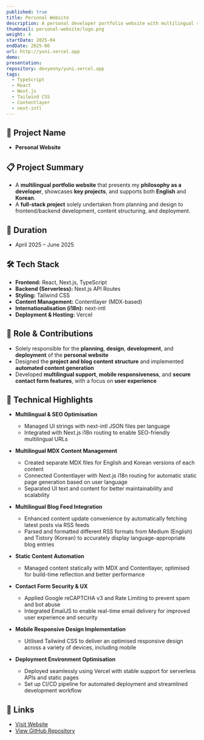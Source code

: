 ```yaml
---
published: true
title: Personal Website
description: A personal developer portfolio website with multilingual support, presenting my development philosophy, career experience, and key projects
thumbnail: personal-website/logo.png
weight: 4
startDate: 2025-04
endDate: 2025-06
url: http://yuni.vercel.app
demo: 
presentation: 
repository: devyeony/yuni.vercel.app
tags:
  - TypeScript
  - React
  - Next.js
  - Tailwind CSS
  - Contentlayer
  - next-intl
---
```


## 📌 Project Name
- **Personal Website**

## 📋 Project Summary
- A **multilingual portfolio website** that presents my **philosophy as a developer**, showcases **key projects**, and supports both **English** and **Korean**.
- A **full-stack project** solely undertaken from planning and design to frontend/backend development, content structuring, and deployment.

## 📅 Duration
- April 2025 – June 2025

## 🛠 Tech Stack
- **Frontend:** React, Next.js, TypeScript  
- **Backend (Serverless):** Next.js API Routes  
- **Styling:** Tailwind CSS  
- **Content Management:** Contentlayer (MDX-based)  
- **Internationalisation (i18n):** next-intl  
- **Deployment & Hosting:** Vercel

## 👤 Role & Contributions
- Solely responsible for the **planning**, **design**, **development**, and **deployment** of the **personal website**  
- Designed the **project and blog content structure** and implemented **automated content generation**  
- Developed **multilingual support**, **mobile responsiveness**, and **secure contact form features**, with a focus on **user experience**

## 🚀 Technical Highlights
- **Multilingual & SEO Optimisation**  
  - Managed UI strings with next-intl JSON files per language  
  - Integrated with Next.js i18n routing to enable SEO-friendly multilingual URLs  

- **Multilingual MDX Content Management**  
  - Created separate MDX files for English and Korean versions of each content  
  - Connected Contentlayer with Next.js i18n routing for automatic static page generation based on user language  
  - Separated UI text and content for better maintainability and scalability

- **Multilingual Blog Feed Integration**  
  - Enhanced content update convenience by automatically fetching latest posts via RSS feeds  
  - Parsed and formatted different RSS formats from Medium (English) and Tistory (Korean) to accurately display language-appropriate blog entries

- **Static Content Automation**  
  - Managed content statically with MDX and Contentlayer, optimised for build-time reflection and better performance

- **Contact Form Security & UX**  
  - Applied Google reCAPTCHA v3 and Rate Limiting to prevent spam and bot abuse  
  - Integrated EmailJS to enable real-time email delivery for improved user experience and security

- **Mobile Responsive Design Implementation**
  - Utilised Tailwind CSS to deliver an optimised responsive design across a variety of devices, including mobile

- **Deployment Environment Optimisation**  
  - Deployed seamlessly using Vercel with stable support for serverless APIs and static pages  
  - Set up CI/CD pipeline for automated deployment and streamlined development workflow

## 🔗 Links
- <a href="https://yuni.vercel.app" target="_blank">Visit Website</a>
- <a href="https://github.com/devyeony/yuni.vercel.app" target="_blank">View GitHub Repository</a>